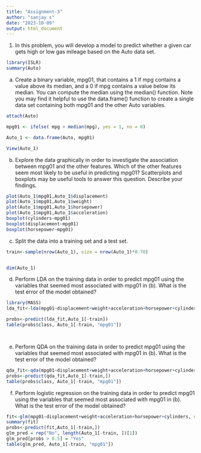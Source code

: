 ---
title: "Assignment-3"
author: "sanjay s"
date: "2023-10-09"
output: html_document
---

1. In this problem, you will develop a model to predict whether a given car gets high or low gas mileage based on the Auto data set.
```{r}
library(ISLR)
summary(Auto)

```

(a) Create a binary variable, mpg01, that contains a 1 if mpg contains a value above its median, and a 0 if mpg contains a value below its median. You can compute the median using the median() function. Note you may find it helpful to use the data.frame() function to create a single data set containing both mpg01 and the other Auto variables.
```{r}
attach(Auto)
```


```{r}
mpg01 <- ifelse( mpg > median(mpg), yes = 1, no = 0)
```


```{r}
Auto_1 <- data.frame(Auto, mpg01)

View(Auto_1)

```

 (b) Explore the data graphically in order to investigate the association between mpg01 and the other features. Which of the other features seem most likely to be useful in predicting mpg01? Scatterplots and boxplots may be useful tools to answer this question. Describe your findings. 
```{r}
plot(Auto_1$mpg01,Auto_1$displacement)
plot(Auto_1$mpg01,Auto_1$weight)
plot(Auto_1$mpg01,Auto_1$horsepower)
plot(Auto_1$mpg01,Auto_1$acceleration)
boxplot(cylinders~mpg01)
boxplot(displacement~mpg01)
boxplot(horsepower~mpg01)
```
 
(c)	 Split the data into a training set and a test set.
```{r}
train<-sample(nrow(Auto_1), size = nrow(Auto_1)*0.70)


dim(Auto_1)


```

(d)	Perform LDA on the training data in order to predict mpg01 using the variables that seemed most associated with mpg01 in (b). What is the test error of the model obtained? 
```{r}
library(MASS)
lda_fit<-lda(mpg01~displacement+weight+acceleration+horsepower+cylinders,data=Auto_1,subset=train)

probs<-predict(lda_fit,Auto_1[-train])
table(probs$class, Auto_1[-train, "mpg01"])




```

(e)	Perform QDA on the training data in order to predict mpg01 using the variables that seemed most associated with mpg01 in (b). What is the test error of the model obtained? 
```{r}
qda_fit<-qda(mpg01~displacement+weight+acceleration+horsepower+cylinders, data=Auto_1,subset = train)
probs<-predict(qda_fit,Auto_1[-train,])
table(probs$class, Auto_1[-train, "mpg01"])

```

(f)	Perform logistic regression on the training data in order to predict mpg01 using the variables that seemed most associated with mpg01 in (b). What is the test error of the model obtained?
```{r}
fit<-glm(mpg01~displacement+weight+acceleration+horsepower+cylinders, data=Auto_1,family = binomial)
summary(fit)
probs<-predict(fit,Auto_1[-train,])
glm_pred = rep("No", length(Auto_1[-train, ])[1])
glm_pred[probs > 0.5] = "Yes"
table(glm_pred, Auto_1[-train, "mpg01"])


```


